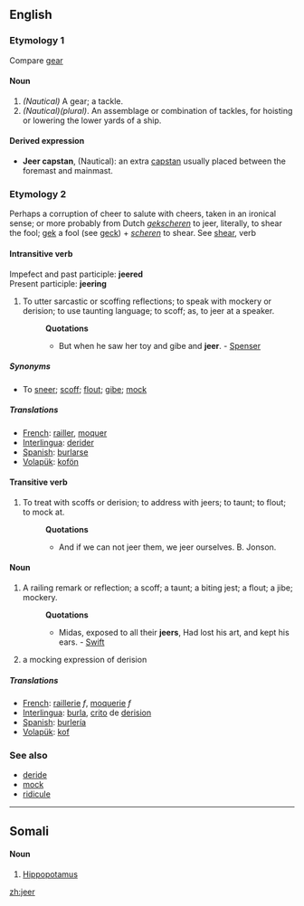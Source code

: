 ==English==
===Etymology 1===
Compare [[gear]] 
====Noun====
#''(Nautical)'' A gear; a tackle. 
#''(Nautical)(plural)''. An assemblage or combination of tackles, for hoisting or lowering the lower yards of a ship. 
====Derived expression====
*'''Jeer capstan''', (Nautical): an extra [[capstan]] usually placed between the foremast and mainmast.
===Etymology 2===
Perhaps a corruption of cheer to salute with cheers, taken in an ironical sense; or more probably from Dutch ''[[gekscheren]]'' to jeer, literally, to shear the fool; [[gek]] a fool (see [[geck]]) + ''[[scheren]]'' to shear. See [[shear]], verb
====Intransitive verb====
Impefect and past participle: '''jeered'''<br>
Present participle: '''jeering'''
#To utter sarcastic or scoffing reflections; to speak with mockery or derision; to use taunting language; to scoff; as, to jeer at a speaker.
#:'''Quotations'''
#:*But when he saw her toy and gibe and '''jeer'''. - [[Spenser]]
=====Synonyms=====
*To [[sneer]]; [[scoff]]; [[flout]]; [[gibe]]; [[mock]]
===== Translations ===== 
*[[French]]: [[railler]], [[moquer]]
*[[Interlingua]]: [[derider]] 
*[[Spanish]]: [[burlarse]] 
*[[Volapük]]: [[kofön]] 

====Transitive verb====
#To treat with scoffs or derision; to address with jeers; to taunt; to flout; to mock at.
#:'''Quotations'''
#:*And if we can not jeer them, we jeer ourselves. B. Jonson.
====Noun====
#A railing remark or reflection; a scoff; a taunt; a biting jest; a flout; a jibe; mockery.
#:'''Quotations'''
#:*Midas, exposed to all their '''jeers''', Had lost his art, and kept his ears. - [[Swift]]
# a mocking expression of derision
===== Translations ===== 
*[[French]]: [[raillerie]] ''f'', [[moquerie]] ''f''
*[[Interlingua]]: [[burla]], [[crito]] de [[derision]] 
*[[Spanish]]: [[burlería]] 
*[[Volapük]]: [[kof]]

=== See also === 
*[[deride]]
*[[mock]]
*[[ridicule]]
----------
==Somali==
====Noun====
#[[hippopotamus|Hippopotamus]]
<!--Not sure that the translation is totally right, that's why I leave it hidden
#:''Jeertu way jeclayd dhexqaadka dhoobaada'' - The hippopotamus loved wallowing. -->

[[zh:jeer]]